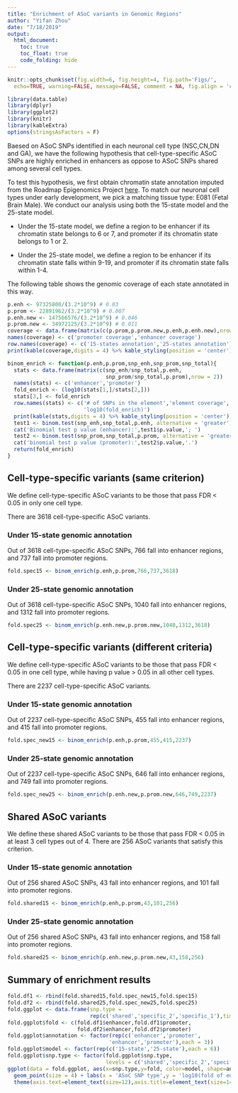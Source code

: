 ```yaml
---
title: "Enrichment of ASoC variants in Genomic Regions"
author: "Yifan Zhou"
date: "7/18/2019"
output:   
  html_document:
    toc: true
    toc_float: true
    code_folding: hide
---
```


```r
knitr::opts_chunk$set(fig.width=6, fig.height=4, fig.path='Figs/',
  echo=TRUE, warning=FALSE, message=FALSE, comment = NA, fig.align = 'center')
```

```r
library(data.table)
library(dplyr)
library(ggplot2)
library(knitr)
library(kableExtra)
options(stringsAsFactors = F)
```

Baesed on ASoC SNPs identified in each neuronal cell type (NSC,CN,DN and GA), we have the following hypothesis that cell-type-specific ASoC SNPs are highly enriched in enhancers as oppose to ASoC SNPs shared among several cell types.

To test this hypothesis, we first obtain chromatin state annotation imputed from the Roadmap Epigenomics Project [here](https://egg2.wustl.edu/roadmap/web_portal/). To match our neuronal cell types under early development, we pick a matching tissue type: E081 (Fetal Brain Male). We conduct our analysis using both the 15-state model and the 25-state model.

* Under the 15-state model, we define a region to be enhancer if its chromatin state belongs to 6 or 7, and promoter if its chromatin state belongs to 1 or 2.

* Under the 25-state model, we define a region to be enhancer if its chromatin state falls within 9-19, and promoter if its chromatin state falls within 1-4.

The following table shows the genomic coverage of each state annotated in this way.

```r
p.enh <- 97325800/(3.2*10^9) # 0.03
p.prom <- 22891962/(3.2*10^9) # 0.007
p.enh.new <- 147566576/(3.2*10^9) # 0.046
p.prom.new <- 34972125/(3.2*10^9) # 0.011
coverage <- data.frame(matrix(c(p.prom,p.prom.new,p.enh,p.enh.new),nrow = 2))
names(coverage) <- c('promoter coverage','enhancer coverage')
row.names(coverage) <- c('15-states annotation','25-states annotation')
print(kable(coverage,digits = 4) %>% kable_styling(position = 'center'))
```

```r
binom_enrich <- function(p.enh,p.prom,snp_enh,snp_prom,snp_total){
  stats <- data.frame(matrix(c(snp_enh/snp_total,p.enh,
                               snp_prom/snp_total,p.prom),nrow = 2))
  names(stats) <- c('enhancer','promoter')
  fold_enrich <- (log10(stats[1,]/stats[2,]))
  stats[3,] <- fold_enrich
  row.names(stats) <- c('# of SNPs in the element','element coverage',
                        'log10(fold_enrich)')
  print(kable(stats,digits = 4) %>% kable_styling(position = 'center'))
  test1 <- binom.test(snp_enh,snp_total,p.enh, alternative = 'greater')
  cat('Binomial test p value (enhancer):',test1$p.value,'; ')
  test2 <- binom.test(snp_prom,snp_total,p.prom, alternative = 'greater')
  cat('binomial test p value (promoter):',test2$p.value,'.')
  return(fold_enrich)
}
```

## Cell-type-specific variants (same criterion)

We define cell-type-specific ASoC variants to be those that pass FDR < 0.05 in only one cell type.

There are 3618 cell-type-specific ASoC variants.

### Under 15-state genomic annotation

Out of 3618 cell-type-specific ASoC SNPs, 766 fall into enhancer regions, and 737 fall into promoter regions.

```r
fold.spec15 <- binom_enrich(p.enh,p.prom,766,737,3618)
```

### Under 25-state genomic annotation

Out of 3618 cell-type-specific ASoC SNPs, 1040 fall into enhancer regions, and 1312 fall into promoter regions.

```r
fold.spec25 <- binom_enrich(p.enh.new,p.prom.new,1040,1312,3618)
```

## Cell-type-specific variants (different criteria)

We define cell-type-specific ASoC variants to be those that pass FDR < 0.05 in one cell type, while having p value > 0.05 in all other cell types.

There are 2237 cell-type-specific ASoC variants.

### Under 15-state genomic annotation

Out of 2237 cell-type-specific ASoC SNPs, 455 fall into enhancer regions, and 415 fall into promoter regions.

```r
fold.spec_new15 <- binom_enrich(p.enh,p.prom,455,415,2237)
```

### Under 25-state genomic annotation

Out of 2237 cell-type-specific ASoC SNPs, 646 fall into enhancer regions, and 749 fall into promoter regions.

```r
fold.spec_new25 <- binom_enrich(p.enh.new,p.prom.new,646,749,2237)
```

## Shared ASoC variants

We define these shared ASoC variants to be those that pass FDR < 0.05 in at least 3 cell types out of 4. There are 256 ASoC variants that satisfy this criterion.

### Under 15-state genomic annotation

Out of 256 shared ASoC SNPs, 43 fall into enhancer regions, and 101 fall into promoter regions.

```r
fold.shared15 <- binom_enrich(p.enh,p.prom,43,101,256)
```

### Under 25-state genomic annotation

Out of 256 shared ASoC SNPs, 43 fall into enhancer regions, and 158 fall into promoter regions.

```r
fold.shared25 <- binom_enrich(p.enh.new,p.prom.new,43,158,256)
```

## Summary of enrichment results

```r
fold.df1 <- rbind(fold.shared15,fold.spec_new15,fold.spec15)
fold.df2 <- rbind(fold.shared25,fold.spec_new25,fold.spec25)
fold.ggplot <- data.frame(snp.type = 
                          rep(c('shared','specific_2','specific_1'),time = 4))
fold.ggplot$fold <- c(fold.df1$enhancer,fold.df1$promoter,
                      fold.df2$enhancer,fold.df2$promoter)
fold.ggplot$annotation <- factor(rep(c('enhancer','promoter',
                                'enhancer','promoter'),each = 3))
fold.ggplot$model <- factor(rep(c('15-state','25-state'),each = 6))
fold.ggplot$snp.type <- factor(fold.ggplot$snp.type,
                               levels = c('shared','specific_2','specific_1'))
ggplot(data = fold.ggplot, aes(x=snp.type,y=fold, color=model, shape=annotation)) +
  geom_point(size = 4) + labs(x = 'ASoC SNP type',y = 'log10(fold of enrichment)') +
  theme(axis.text=element_text(size=12),axis.title=element_text(size=14,face="bold"))
```

